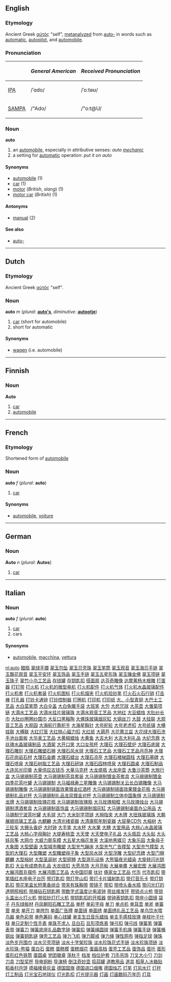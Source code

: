 ==English==
===Etymology===
Ancient Greek [[αὐτός]] "self", [[metanalyze]]d from [[auto-]] in words such as [[automatic]], [[autopilot]], and [[automobile]].

===Pronunciation===
{| border=1 cellpadding=5
! !! ''General American'' !! ''Received Pronunciation''
|-
| [[w:IPA|IPA]] || /ˈɑdo/ || /ˈoːtəʊ/
|-
| [[w:SAMPA|SAMPA]] || /"Ado/ || /"o:t@U/
|}

===Noun===
'''auto'''
# an [[automobile]], especially in attributive senses: ''auto [[mechanic]]''
# a setting for [[automatic]] operation:  ''put it on auto''

====Synonyms====
*[[automobile#English|automobile]] (1)
*[[car]] (1)
*[[motor]] (''British'', ''slang'') (1)
*[[motor car]] (''British'') (1)

====Antonyms====
*[[manual]] (2)

====See also====
*[[auto-]]

----
==Dutch==
===Etymology===
Ancient Greek [[αὐτός]] "self".

===Noun===
'''auto''' ''m'' (''plural'': '''[[auto's]]''', ''diminutive'': '''[[autootje]]''')

# [[car]] (short for automobile)
# short for automatic

====Synonyms====
*[[wagen]] (i.e. automobile)


----
==Finnish==
===Noun===
'''Auto'''
# [[car]]
# [[automobile]]

----


==French==
===Etymology===
Shortened form of [[automobile]]

===Noun===
'''auto''' ''f'' (''plural'': '''auto''')

# [[car]]

====Synonyms====
*[[automobile#French|automobile]], [[voiture]]

----
==German==
===Noun===
'''Auto''' ''n'' (''plural'': '''Autos''')

# [[car]]

----
==Italian==
===Noun===
'''auto''' ''f'' (''plural'': '''auto''')

# [[car]]
# cars

====Synonyms====
*[[automobile#Italian|automobile]], [[macchina]], [[vettura]]

[[nl:auto]]
[http://www.88558888.com/lipin007/001.htm 醋瓶]
[http://www.88558888.com/lipin007/002.htm 翠绿手镯]
[http://www.88558888.com/lipin007/003.htm 翠玉包坠]
[http://www.88558888.com/lipin007/004.htm 翠玉贝壳珠]
[http://www.88558888.com/lipin007/005.htm 翠玉笔筒]
[http://www.88558888.com/lipin007/006.htm 翠玉观音]
[http://www.88558888.com/lipin007/007.htm 翠玉海贝手链]
[http://www.88558888.com/lipin007/008.htm 翠玉飘花观音]
[http://www.88558888.com/lipin007/009.htm 翠玉平安环]
[http://www.88558888.com/lipin007/010.htm 翠玉饰品]
[http://www.88558888.com/lipin007/011.htm 翠玉手链]
[http://www.88558888.com/lipin007/012.htm 翠玉五星形珠]
[http://www.88558888.com/lipin007/013.htm 翠玉镶金佛]
[http://www.88558888.com/lipin007/014.htm 翠玉项链]
[http://www.88558888.com/lipin007/015.htm 翠玉珠子]
[http://www.88558888.com/lipin007/016.htm 翠竹小鸟工艺品]
[http://www.88558888.com/lipin007/017.htm 存钱罐]
[http://www.88558888.com/lipin007/018.htm 存钥匙扣]
[http://www.88558888.com/lipin007/019.htm 搭面扇]
[http://www.88558888.com/lipin007/020.htm 达芬奇雕像]
[http://www.88558888.com/lipin007/021.htm 达摩黄杨木根雕]
[http://www.88558888.com/lipin007/022.htm 打蛋器]
[http://www.88558888.com/lipin007/023.htm 打钉带]
[http://www.88558888.com/lipin007/024.htm 打火机]
[http://www.88558888.com/lipin007/025.htm 打火机的微型电机]
[http://www.88558888.com/lipin007/026.htm 打火机配件]
[http://www.88558888.com/lipin007/027.htm 打火机气体]
[http://www.88558888.com/lipin007/028.htm 打火机水晶玻璃配件]
[http://www.88558888.com/lipin007/029.htm 打火机套]
[http://www.88558888.com/lipin007/030.htm 打火机套装]
[http://www.88558888.com/lipin007/031.htm 打火机图标]
[http://www.88558888.com/lipin007/032.htm 打火机烟夹]
[http://www.88558888.com/lipin007/033.htm 打火机验钞笔]
[http://www.88558888.com/lipin007/034.htm 打火石火石行销]
[http://www.88558888.com/lipin007/035.htm 打击棒]
[http://www.88558888.com/lipin007/036.htm 打孔器]
[http://www.88558888.com/lipin007/037.htm 打铃卡通钟]
[http://www.88558888.com/lipin007/038.htm 打铃控制器]
[http://www.88558888.com/lipin007/039.htm 打圈机]
[http://www.88558888.com/lipin007/040.htm 打印机]
[http://www.88558888.com/lipin007/041.htm 打印纸]
[http://www.88558888.com/lipin007/042.htm 大、小型青铜]
[http://www.88558888.com/lipin007/043.htm 大巴士工艺品]
[http://www.88558888.com/lipin007/044.htm 大白菜笔筒]
[http://www.88558888.com/lipin007/045.htm 大白伞盖]
[http://www.88558888.com/lipin007/046.htm 大白兔暖手袋]
[http://www.88558888.com/lipin007/047.htm 大班笔]
[http://www.88558888.com/lipin007/048.htm 大包]
[http://www.88558888.com/lipin007/049.htm 大悲咒球]
[http://www.88558888.com/lipin007/050.htm 大茶壶]
[http://www.88558888.com/lipin007/051.htm 大雏菊项链]
[http://www.88558888.com/lipin007/052.htm 大滴水工艺品]
[http://www.88558888.com/lipin007/053.htm 大滴水挂片玻璃珠]
[http://www.88558888.com/lipin007/054.htm 大滴水观音工艺品]
[http://www.88558888.com/lipin007/055.htm 大地红]
[http://www.88558888.com/lipin007/056.htm 大豆蜡烛]
[http://www.88558888.com/lipin007/057.htm 大肚纱长巾]
[http://www.88558888.com/lipin007/058.htm 大肚纱圈圈纱围巾]
[http://www.88558888.com/lipin007/059.htm 大反口黑釉陶]
[http://www.88558888.com/lipin007/060.htm 大佛珠玻璃烟灰缸]
[http://www.88558888.com/lipin007/061.htm 大钢丝刀]
[http://www.88558888.com/lipin007/062.htm 大鼓]
[http://www.88558888.com/lipin007/063.htm 大挂联]
[http://www.88558888.com/lipin007/064.htm 大观音工艺品]
[http://www.88558888.com/lipin007/065.htm 大观园]
[http://www.88558888.com/lipin007/066.htm 大海航行靠舵手]
[http://www.88558888.com/lipin007/067.htm 大海星胸针]
[http://www.88558888.com/lipin007/068.htm 大号舵轮]
[http://www.88558888.com/lipin007/069.htm 大号老虎扣]
[http://www.88558888.com/lipin007/070.htm 大号纸镇]
[http://www.88558888.com/lipin007/071.htm 大横挂联]
[http://www.88558888.com/lipin007/072.htm 大横联]
[http://www.88558888.com/lipin007/073.htm 大红灯笼]
[http://www.88558888.com/lipin007/074.htm 大红桃心磁力扣]
[http://www.88558888.com/lipin007/075.htm 大红纸]
[http://www.88558888.com/lipin007/076.htm 大葫芦]
[http://www.88558888.com/lipin007/077.htm 大花蕙兰盆]
[http://www.88558888.com/lipin007/078.htm 大花绿大理石洗手池台面板]
[http://www.88558888.com/lipin007/079.htm 大华表工艺品]
[http://www.88558888.com/lipin007/080.htm 大黄椒蜡烛]
[http://www.88558888.com/lipin007/081.htm 大黄鱼]
[http://www.88558888.com/lipin007/082.htm 大吉大利]
[http://www.88558888.com/lipin007/083.htm 大吉大利礼品]
[http://www.88558888.com/lipin007/084.htm 大纪念鼎]
[http://www.88558888.com/lipin007/085.htm 大玖瑰水晶玻璃制品]
[http://www.88558888.com/lipin007/086.htm 大酒架]
[http://www.88558888.com/lipin007/087.htm 大开口笑]
[http://www.88558888.com/lipin007/088.htm 大口女孩杯]
[http://www.88558888.com/lipin007/089.htm 大理石]
[http://www.88558888.com/lipin007/090.htm 大理石壁炉]
[http://www.88558888.com/lipin007/091.htm 大理石底玻]
[http://www.88558888.com/lipin007/092.htm 大理石雕刻]
[http://www.88558888.com/lipin007/093.htm 大理石雕塑石狮]
[http://www.88558888.com/lipin007/094.htm 大理石风水球]
[http://www.88558888.com/lipin007/095.htm 大理石工艺品]
[http://www.88558888.com/lipin007/096.htm 大理石工艺品月亮神]
[http://www.88558888.com/lipin007/097.htm 大理石花岗岩石材]
[http://www.88558888.com/lipin007/098.htm 大理石金蟾]
[http://www.88558888.com/lipin007/099.htm 大理石蜡台] 
[http://www.88558888.com/lipin007/100.htm 大理石凉亭]
[http://www.88558888.com/lipin007/101.htm 大理石楼梯圆柱]
[http://www.88558888.com/lipin007/102.htm 大理石墓碑]
[http://www.88558888.com/lipin007/103.htm 大理石喷泉]
[http://www.88558888.com/lipin007/104.htm 大理石树脂工艺品]
[http://www.88558888.com/lipin007/105.htm 大理石研钵]
[http://www.88558888.com/lipin007/106.htm 大理石园林喷泉]
[http://www.88558888.com/lipin007/107.htm 大理石圆桌]
[http://www.88558888.com/lipin007/108.htm 大理石制品]
[http://www.88558888.com/lipin007/109.htm 大连风光印章]
[http://www.88558888.com/lipin007/110.htm 大量供应古钱币]
[http://www.88558888.com/lipin007/111.htm 大量马克杯]
[http://www.88558888.com/lipin007/112.htm 大龙盛瓶]
[http://www.88558888.com/lipin007/113.htm 大龙座壶]
[http://www.88558888.com/lipin007/114.htm 大鲁沙茶筒]
[http://www.88558888.com/lipin007/115.htm 大旅行盒]
[http://www.88558888.com/lipin007/116.htm 大马锡锡制茶壶]
[http://www.88558888.com/lipin007/117.htm 大马锡锡制茶具套装]
[http://www.88558888.com/lipin007/118.htm 大马锡锡制镀金茶套具]
[http://www.88558888.com/lipin007/119.htm 大马锡锡制镀金四季花茶叶罐]
[http://www.88558888.com/lipin007/120.htm 大马锡锡制]
[http://www.88558888.com/lipin007/121.htm 大马福禄寿三星雕像]
[http://www.88558888.com/lipin007/122.htm 大马锡锡制关云长白锡雕像]
[http://www.88558888.com/lipin007/123.htm 大马锡锡制雕像]
[http://www.88558888.com/lipin007/124.htm 大马锡锡制镜面效果镀金红酒杯]
[http://www.88558888.com/lipin007/125.htm 大马锡锡制镜面效果镀金花瓶]
[http://www.88558888.com/lipin007/126.htm 大马锡锡制礼品对杯]
[http://www.88558888.com/lipin007/127.htm 大马锡锡制礼品龙凤镀金对杯]
[http://www.88558888.com/lipin007/128.htm 大马锡锡制立体中国象棋]
[http://www.88558888.com/lipin007/129.htm 大马锡锡制龙牌]
[http://www.88558888.com/lipin007/130.htm 大马锡锡制玫瑰花瓶]
[http://www.88558888.com/lipin007/131.htm 大马锡锡制玫瑰瓶]
[http://www.88558888.com/lipin007/132.htm 大马玫瑰相框]
[http://www.88558888.com/lipin007/133.htm 大马玫瑰烛台]
[http://www.88558888.com/lipin007/134.htm 大马锡锡制清酒套具]
[http://www.88558888.com/lipin007/135.htm 大马锡锡制首饰盒]
[http://www.88558888.com/lipin007/136.htm 大马锡锡制烟灰缸] 
[http://www.88558888.com/lipin007/137.htm 大马锡锡制桌面办公用品]
[http://www.88558888.com/lipin007/138.htm 大马锡制宁波茶叶罐]
[http://www.88558888.com/lipin007/139.htm 大毛球]
[http://www.88558888.com/lipin007/140.htm 大门]
[http://www.88558888.com/lipin007/141.htm 大米刻字项链]
[http://www.88558888.com/lipin007/142.htm 大拇指夹]
[http://www.88558888.com/lipin007/143.htm 大木牌]
[http://www.88558888.com/lipin007/144.htm 大扭珠玻璃珠]
[http://www.88558888.com/lipin007/145.htm 大鹏展翅琉璃工艺品]
[http://www.88558888.com/lipin007/146.htm 大麒麟]
[http://www.88558888.com/lipin007/147.htm 大清光绪瓷器]
[http://www.88558888.com/lipin007/148.htm 大清康熙年制瓷器]
[http://www.88558888.com/lipin007/149.htm 大容量CD包]
[http://www.88558888.com/lipin007/150.htm 大榕树]
[http://www.88558888.com/lipin007/151.htm 大三轮车]
[http://www.88558888.com/lipin007/152.htm 大狮头香炉]
[http://www.88558888.com/lipin007/153.htm 大时钟]
[http://www.88558888.com/lipin007/154.htm 大手笔]
[http://www.88558888.com/lipin007/155.htm 大水杯]
[http://www.88558888.com/lipin007/156.htm 大水果]
[http://www.88558888.com/lipin007/157.htm 大穗]
[http://www.88558888.com/lipin007/158.htm 大堂用品]
[http://www.88558888.com/lipin007/159.htm 大桃心水晶玻璃工艺品]
[http://www.88558888.com/lipin007/160.htm 大桃心字母胸针]
[http://www.88558888.com/lipin007/161.htm 大提寿桃壶]
[http://www.88558888.com/lipin007/162.htm 大天使]
[http://www.88558888.com/lipin007/163.htm 大天使电子礼品]
[http://www.88558888.com/lipin007/164.htm 大头瓶启]
[http://www.88558888.com/lipin007/165.htm 大头贴]
[http://www.88558888.com/lipin007/166.htm 大头娃风筝]
[http://www.88558888.com/lipin007/167.htm 大网巾]
[http://www.88558888.com/lipin007/168.htm 大威力斯车模]
[http://www.88558888.com/lipin007/169.htm 大五星大梅花发夹]
[http://www.88558888.com/lipin007/170.htm 大溪地黑蝶贝]
[http://www.88558888.com/lipin007/171.htm 大象乐园]
[http://www.88558888.com/lipin007/172.htm 大象母子]
[http://www.88558888.com/lipin007/173.htm 大象图]
[http://www.88558888.com/lipin007/174.htm 大型壁画]
[http://www.88558888.com/lipin007/175.htm 大型城市雕塑]
[http://www.88558888.com/lipin007/176.htm 大型充气蹦床]
[http://www.88558888.com/lipin007/177.htm 大型充气广告摸型]
[http://www.88558888.com/lipin007/178.htm 大型充气摸型]
[http://www.88558888.com/lipin007/179.htm 大型的大理石]
[http://www.88558888.com/lipin007/180.htm 大型雕塑]
[http://www.88558888.com/lipin007/181.htm 大型雕塑母子象]
[http://www.88558888.com/lipin007/182.htm 大型风水球]
[http://www.88558888.com/lipin007/183.htm 大型浮雕]
[http://www.88558888.com/lipin007/184.htm 大型纪念碑]
[http://www.88558888.com/lipin007/185.htm 大型门狮麒麟]
[http://www.88558888.com/lipin007/186.htm 大型榕树]
[http://www.88558888.com/lipin007/187.htm 大型圣诞树]
[http://www.88558888.com/lipin007/188.htm 大型铜狮]
[http://www.88558888.com/lipin007/189.htm 大型游乐设施]
[http://www.88558888.com/lipin007/190.htm 大熊猫夜光蜡染]
[http://www.88558888.com/lipin007/191.htm 大旋转闪光钥匙扣]
[http://www.88558888.com/lipin007/192.htm 大业有成商务礼品]
[http://www.88558888.com/lipin007/193.htm 大衣纽扣]
[http://www.88558888.com/lipin007/194.htm 大愿吊饰]
[http://www.88558888.com/lipin007/195.htm 大月亮船]
[http://www.88558888.com/lipin007/196.htm 大展单鹰]
[http://www.88558888.com/lipin007/197.htm 大展宏图]
[http://www.88558888.com/lipin007/198.htm 大展鸿图]
[http://www.88558888.com/lipin007/199.htm 大展鸿图Ｂ摆件]
[http://www.88558888.com/lipin007/200.htm 大展鸿图工艺品]
[http://www.88558888.com/lipin007/201.htm 大中国印章]
[http://www.88558888.com/lipin007/202.htm 呔针]
[http://www.88558888.com/lipin007/203.htm 傣家女工艺品]
[http://www.88558888.com/lipin007/204.htm 代币]
[http://www.88558888.com/lipin007/205.htm 代币匙扣]
[http://www.88558888.com/lipin007/206.htm 带笔插红木座电子台历]
[http://www.88558888.com/lipin007/207.htm 带灯匙扣]
[http://www.88558888.com/lipin007/208.htm 带灯登山扣]
[http://www.88558888.com/lipin007/209.htm 带灯卡片镭射匙扣]
[http://www.88558888.com/lipin007/210.htm 带灯音乐卡]
[http://www.88558888.com/lipin007/211.htm 带灯钥匙扣]
[http://www.88558888.com/lipin007/212.htm 带花笔盒长短熏香组合]
[http://www.88558888.com/lipin007/213.htm 带夹有珠胸带]
[http://www.88558888.com/lipin007/214.htm 带镜子]
[http://www.88558888.com/lipin007/215.htm 带扣]
[http://www.88558888.com/lipin007/216.htm 带喷头香水瓶]
[http://www.88558888.com/lipin007/217.htm 带闪光灯的透明照相机]
[http://www.88558888.com/lipin007/218.htm 带绳钻石钥匙圈]
[http://www.88558888.com/lipin007/219.htm 带数字式温度计电波钟]
[http://www.88558888.com/lipin007/220.htm 带丝接发环]
[http://www.88558888.com/lipin007/221.htm 带锁点火枪]
[http://www.88558888.com/lipin007/222.htm 带锁头盖出火打火机]
[http://www.88558888.com/lipin007/223.htm 带验钞灯打火机]
[http://www.88558888.com/lipin007/224.htm 带钥匙扣的开瓶器]
[http://www.88558888.com/lipin007/225.htm 带钟表钥匙扣]
[http://www.88558888.com/lipin007/226.htm 带座小圆镜]
[http://www.88558888.com/lipin007/227.htm 袋子]
[http://www.88558888.com/lipin007/228.htm 丹东绿板材]
[http://www.88558888.com/lipin007/229.htm 丹凤朝阳石雕工艺品]
[http://www.88558888.com/lipin007/230.htm 单杯]
[http://www.88558888.com/lipin007/231.htm 单彩字母]
[http://www.88558888.com/lipin007/232.htm 单刀]
[http://www.88558888.com/lipin007/233.htm 单点机]
[http://www.88558888.com/lipin007/234.htm 单耳壶]
[http://www.88558888.com/lipin007/235.htm 单斧]
[http://www.88558888.com/lipin007/236.htm 单簧管]
[http://www.88558888.com/lipin007/237.htm 单夹]
[http://www.88558888.com/lipin007/238.htm 单开刀]
[http://www.88558888.com/lipin007/239.htm 单挎包]
[http://www.88558888.com/lipin007/240.htm 单面广告牌]
[http://www.88558888.com/lipin007/241.htm 单面镜]
[http://www.88558888.com/lipin007/242.htm 单面绣]
[http://www.88558888.com/lipin007/243.htm 单面绣礼品工艺品]
[http://www.88558888.com/lipin007/244.htm 单鸟饮水喂鸟器]
[http://www.88558888.com/lipin007/245.htm 单色彩带]
[http://www.88558888.com/lipin007/246.htm 单色筹码]
[http://www.88558888.com/lipin007/247.htm 单心钱罐]
[http://www.88558888.com/lipin007/248.htm 单支生日音乐蜡烛]
[http://www.88558888.com/lipin007/249.htm 单支手感枝玫瑰]
[http://www.88558888.com/lipin007/250.htm 单枝叶子什枝]
[http://www.88558888.com/lipin007/251.htm 单只定制个性手表]
[http://www.88558888.com/lipin007/252.htm 单珠不求人]
[http://www.88558888.com/lipin007/253.htm 旦白石]
[http://www.88558888.com/lipin007/254.htm 旦形项炼表]
[http://www.88558888.com/lipin007/255.htm 弹弓扣]
[http://www.88558888.com/lipin007/256.htm 弹弓线]
[http://www.88558888.com/lipin007/257.htm 弹簧笔]
[http://www.88558888.com/lipin007/258.htm 弹簧表带]
[http://www.88558888.com/lipin007/259.htm 弹簧刀]
[http://www.88558888.com/lipin007/260.htm 弹簧底座礼品数字钟]
[http://www.88558888.com/lipin007/261.htm 弹簧扣]
[http://www.88558888.com/lipin007/262.htm 弹簧绳圆球]
[http://www.88558888.com/lipin007/263.htm 弹簧手机绳]
[http://www.88558888.com/lipin007/264.htm 弹簧手链]
[http://www.88558888.com/lipin007/265.htm 弹簧桶钢丝]
[http://www.88558888.com/lipin007/266.htm 弹簧钥匙链]
[http://www.88558888.com/lipin007/267.htm 弹壳工艺品]
[http://www.88558888.com/lipin007/268.htm 弹力飞机]
[http://www.88558888.com/lipin007/269.htm 弹力脚戒]
[http://www.88558888.com/lipin007/270.htm 弹力绳]
[http://www.88558888.com/lipin007/271.htm 弹性网布]
[http://www.88558888.com/lipin007/272.htm 弹指足球]
[http://www.88558888.com/lipin007/273.htm 弹珠]
[http://www.88558888.com/lipin007/274.htm 淡色岁月围巾]
[http://www.88558888.com/lipin007/275.htm 淡水贝壳项链]
[http://www.88558888.com/lipin007/276.htm 淡水十字架珍珠]
[http://www.88558888.com/lipin007/277.htm 淡水珍珠花式手链]
[http://www.88558888.com/lipin007/278.htm 淡水珍珠项链]
[http://www.88558888.com/lipin007/279.htm 淡水珍珠-熊猫]
[http://www.88558888.com/lipin007/280.htm 蛋白石]
[http://www.88558888.com/lipin007/281.htm 蛋糕]
[http://www.88558888.com/lipin007/282.htm 蛋糕模]
[http://www.88558888.com/lipin007/283.htm 蛋糕烟花]
[http://www.88558888.com/lipin007/284.htm 蛋画高档]
[http://www.88558888.com/lipin007/285.htm 蛋壳工艺品]
[http://www.88558888.com/lipin007/286.htm 蛋饰品]
[http://www.88558888.com/lipin007/287.htm 蛋托]
[http://www.88558888.com/lipin007/288.htm 蛋形]
[http://www.88558888.com/lipin007/289.htm 蛋形红色铁筒]
[http://www.88558888.com/lipin007/290.htm 蛋圆桌]
[http://www.88558888.com/lipin007/291.htm 党团徽章]
[http://www.88558888.com/lipin007/292.htm 荡秋千]
[http://www.88558888.com/lipin007/293.htm 档发]
[http://www.88558888.com/lipin007/294.htm 档位护套]
[http://www.88558888.com/lipin007/295.htm 刀币吊饰]
[http://www.88558888.com/lipin007/296.htm 刀叉大小勺]
[http://www.88558888.com/lipin007/297.htm 刀剑]
[http://www.88558888.com/lipin007/298.htm 刀具]
[http://www.88558888.com/lipin007/299.htm 刀型奖杯]
[http://www.88558888.com/lipin007/300.htm 导电铜粉]
[http://www.88558888.com/lipin007/301.htm 导演椅]
[http://www.88558888.com/lipin007/302.htm 倒注奇妙壶]
[http://www.88558888.com/lipin007/303.htm 捣蒜罐]
[http://www.88558888.com/lipin007/304.htm 道教用品]
[http://www.88558888.com/lipin007/305.htm 道具]
[http://www.88558888.com/lipin007/306.htm 稻草人冰箱贴]
[http://www.88558888.com/lipin007/307.htm 稻香村月饼]
[http://www.88558888.com/lipin007/308.htm 德福楼骨灰盒]
[http://www.88558888.com/lipin007/309.htm 德国国旗]
[http://www.88558888.com/lipin007/310.htm 德国进口烟嘴]
[http://www.88558888.com/lipin007/311.htm 德国烛芯]
[http://www.88558888.com/lipin007/312.htm 灯笔]
[http://www.88558888.com/lipin007/313.htm 灯风水灯] 
[http://www.88558888.com/lipin007/314.htm 灯杆]
[http://www.88558888.com/lipin007/315.htm 灯工制品]
[http://www.88558888.com/lipin007/316.htm 灯光宝石地球仪]
[http://www.88558888.com/lipin007/317.htm 灯光匙扣]
[http://www.88558888.com/lipin007/318.htm 灯光提示器]
[http://www.88558888.com/lipin007/319.htm 灯画]
[http://www.88558888.com/lipin007/320.htm 灯画数码万年历] 
[http://www.88558888.com/lipin007/321.htm 灯具]